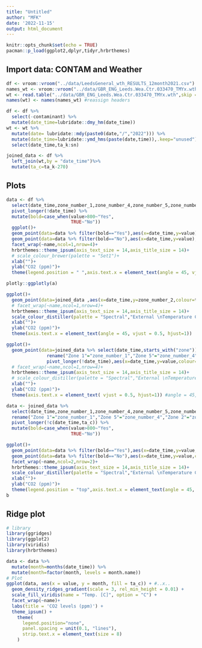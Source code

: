 ```yaml
---
title: "Untitled"
author: "MFK"
date: '2022-11-15'
output: html_document
---
```


```r
knitr::opts_chunk$set(echo = TRUE)
pacman::p_load(ggplot2,dplyr,tidyr,hrbrthemes)
```


## Import data: CONTAM and Weather


```r
df <- vroom::vroom("../data/LeedsGeneral_wth_RESULTS_12month2021.csv") %>% janitor::clean_names()
names_wt <- vroom::vroom("../data/GBR_ENG_Leeds.Wea.Ctr.033470_TMYx.wth",skip = 370,n_max = 1)%>% janitor::clean_names() # bring in the header names
wt <- read.table("../data/GBR_ENG_Leeds.Wea.Ctr.033470_TMYx.wth",skip = 371)%>% janitor::clean_names() # This doesn't like the headers
names(wt) <- names(names_wt) #reassign headers
```

```r
df <- df %>% 
  select(-contaminant) %>% 
  mutate(date_time=lubridate::dmy_hm(date_time))  
wt <- wt %>% 
  mutate(date= lubridate::mdy(paste0(date,"/","2022"))) %>% 
  mutate(date_time=lubridate::ymd_hms(paste(date,time)),.keep="unused") %>% 
  select(date_time,ta_k:sn)

```

```r
joined_data <- df %>% 
  left_join(wt,by = "date_time")%>% 
  mutate(ta_c=ta_k-270)
```

## Plots

```r
data <- df %>% 
  select(date_time,zone_number_1,zone_number_4,zone_number_5,zone_number_8) %>% 
  pivot_longer(!date_time) %>% 
  mutate(bold=case_when(value>800~"Yes",
                        TRUE~"No"))
  ggplot()+
  geom_point(data=data %>% filter(bold=="Yes"),aes(x=date_time,y=value),size=0.05,shape=4)+
  geom_point(data=data %>% filter(bold=="No"),aes(x=date_time,y=value),alpha=0.1,size=0.05,shape=4)+
  facet_wrap(~name,ncol=1,nrow=4)+
  hrbrthemes::theme_ipsum(axis_text_size = 14,axis_title_size = 14)+
  # scale_colour_brewer(palette = "Set1")+
  xlab("")+
  ylab("CO2 (ppm)")+
  theme(legend.position = " ",axis.text.x = element_text(angle = 45, vjust = 0.5, hjust=1)) ->a
```


```r

plotly::ggplotly(a)

```

```r


ggplot()+
  geom_point(data=joined_data ,aes(x=date_time,y=zone_number_2,colour=ta_c),size=0.05,shape=4,alpha=0.4)+
  # facet_wrap(~name,ncol=1,nrow=4)+
  hrbrthemes::theme_ipsum(axis_text_size = 14,axis_title_size = 14)+
  scale_colour_distiller(palette = "Spectral","External \nTemperature C")+#scale_colour_brewer(palette = "RdBu",type = "diverging")+
  xlab("")+
  ylab("CO2 (ppm)")+
  theme(axis.text.x = element_text(angle = 45, vjust = 0.5, hjust=1))
```

```r

ggplot()+
  geom_point(data=joined_data %>% select(date_time,starts_with("zone")) %>% 
               rename("Zone 1"="zone_number_1","Zone 5"="zone_number_4","Zone 2"="zone_number_5","Zone 10"="zone_number_10") %>%
               pivot_longer(!date_time),aes(x=date_time,y=value,colour=name),size=0.05,shape=4,alpha=0.2)+
  # facet_wrap(~name,ncol=1,nrow=4)+
  hrbrthemes::theme_ipsum(axis_text_size = 14,axis_title_size = 14)+
  # scale_colour_distiller(palette = "Spectral","External \nTemperature C")+#scale_colour_brewer(palette = "RdBu",type = "diverging")+
  xlab("")+
  ylab("CO2 (ppm)")+
  theme(axis.text.x = element_text( vjust = 0.5, hjust=1)) #angle = 45,

```

```r

data <- joined_data %>% 
  select(date_time,zone_number_1,zone_number_4,zone_number_5,zone_number_10,ta_c) %>% 
  rename("Zone 1"="zone_number_1","Zone 5"="zone_number_4","Zone 2"="zone_number_5","Zone 10"="zone_number_10") %>% #,"Zone 6C"="zone_number_8"
  pivot_longer(!c(date_time,ta_c)) %>% 
  mutate(bold=case_when(value>800~"Yes",
                        TRUE~"No"))

ggplot()+
  geom_point(data=data %>% filter(bold=="Yes"),aes(x=date_time,y=value,colour=ta_c),size=0.05,shape=4)+
  geom_point(data=data %>% filter(bold=="No"),aes(x=date_time,y=value,colour=ta_c),alpha=0.1,size=0.05,shape=4)+
  facet_wrap(~name,ncol=2,nrow=2)+
  hrbrthemes::theme_ipsum(axis_text_size = 14,axis_title_size = 14)+
  scale_colour_distiller(palette = "Spectral","External \nTemperature C")+
  xlab("")+
  ylab("CO2 (ppm)")+
  theme(legend.position = "top",axis.text.x = element_text(angle = 45, vjust = 0.5, hjust=1)) ->b
b
```


## Ridge plot

```r
# library
library(ggridges)
library(ggplot2)
library(viridis)
library(hrbrthemes)

data <- data %>% 
  mutate(month=months(date_time)) %>% 
  mutate(month=factor(month, levels = month.name))
# Plot
ggplot(data, aes(x = value, y = month, fill = ta_c)) + #..x..
  geom_density_ridges_gradient(scale = 3, rel_min_height = 0.01) +
  scale_fill_viridis(name = "Temp. [C]", option = "C") +
  facet_wrap(~name)+
  labs(title = 'CO2 levels (ppm)') +
  theme_ipsum() +
    theme(
      legend.position="none",
      panel.spacing = unit(0.1, "lines"),
      strip.text.x = element_text(size = 8)
    )


```

